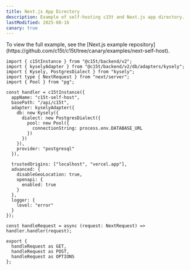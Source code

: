 ```yaml
---
title: Next.js App Directory
description: Example of self-hosting c15t and Next.js app directory.
lastModified: 2025-08-16
canary: true
---
```


<Callout type="info">
  To view the full example, see the [Next.js example
  repository](https://github.com/c15t/c15t/tree/canary/examples/next-self-host).
</Callout>

```tsx title="app/api/c15t/[...all]/route.ts"
import { c15tInstance } from "@c15t/backend/v2";
import { kyselyAdapter } from "@c15t/backend/v2/db/adapters/kysely";
import { Kysely, PostgresDialect } from "kysely";
import type { NextRequest } from "next/server";
import { Pool } from "pg";

const handler = c15tInstance({
  appName: "c15t-self-host",
  basePath: "/api/c15t",
  adapter: kyselyAdapter({
    db: new Kysely({
      dialect: new PostgresDialect({
        pool: new Pool({
          connectionString: process.env.DATABASE_URL
        })
      })
    }),
    provider: "postgresql"
  }),

  trustedOrigins: ["localhost", "vercel.app"],
  advanced: {
    disableGeoLocation: true,
    openapi: {
      enabled: true
    }
  },
  logger: {
    level: "error"
  }
});

const handleRequest = async (request: NextRequest) => handler.handler(request);

export {
  handleRequest as GET,
  handleRequest as POST,
  handleRequest as OPTIONS
};
```
